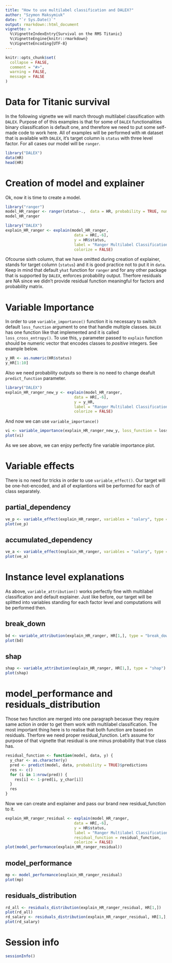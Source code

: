 ```yaml
---
title: "How to use multilabel classification and DALEX?"
author: "Szymon Maksymiuk"
date: "`r Sys.Date()`"
output: rmarkdown::html_document
vignette: >
  %\VignetteIndexEntry{Survival on the RMS Titanic}
  %\VignetteEngine{knitr::rmarkdown}
  %\VignetteEncoding{UTF-8}
---
```


```r
knitr::opts_chunk$set(
  collapse = FALSE,
  comment = "#>",
  warning = FALSE,
  message = FALSE
)
```

# Data for Titanic survival

In the following vignette we will march through multilabel classification with `DALEX`. Purpose of of this examples is that for some of `DALEX` functionalities binary cliassification is default one, and therefore we need to put some self-made code to work here. All of examples will be performed with `HR` dataset that is available with `DALEX`, it's target column is `status` with three level factor. For all cases our model will be `ranger`. 

```r
library("DALEX")
data(HR)
head(HR)
```

# Creation of model and explainer

Ok, now it is time to create a model.

```r
library("ranger")
model_HR_ranger <- ranger(status~.,  data = HR, probability = TRUE, num.trees = 50)
model_HR_ranger
```

```r
library("DALEX")
explain_HR_ranger <- explain(model_HR_ranger,
                              data = HR[,-6],
                              y = HR$status,
                              label = "Ranger Multilabel Classification",
                              colorize = FALSE)
```

Ofcourse sixth column, that we have omitted during creation of explainer, stands for target column (`status`) and it is good practice not to put it in `data`. Keep in mind that default `yhat` function for `ranger` and for any other package that is supported by `DALEX`, enforces probability output. Therfore residuals are NA since we didn't provide residual function meaningful for factors and probability matrix.

# Variable Importance

In order to use `variable_importance()` function it is necessary to switch default `loss_function` argument to one that handle multiple classes. `DALEX` has one function like that implemented and it is called `loss_cross_entropy()`.
To use this, `y` parameter passed to `explain` function should be numeric vector that encodes classes to *positive* integers. See example below.

```r
y_HR <- as.numeric(HR$status)
y_HR[1:10]
```
Also we need probability outputs so there is no need to change deafult `predict_function` parameter.

```r
library("DALEX")
explain_HR_ranger_new_y <- explain(model_HR_ranger,
                              data = HR[,-6],
                              y = y_HR,
                              label = "Ranger Multilabel Classification",
                              colorize = FALSE)
```
And now we can use `variable_importance()`

```r
vi <- variable_importance(explain_HR_ranger_new_y, loss_function = loss_cross_entropy)
plot(vi)
```

As we see above, we can enjoy perfectly fine variable importance plot. 

# Variable effects

There is no need for tricks in order to use `variable_effect()`. Our target will be one-hot-encoded, and all of explantions will be performed for each of class separately.

## partial_dependency

```r
ve_p <- variable_effect(explain_HR_ranger, variables = "salary", type = "partial_dependency")
plot(ve_p)
```

## accumulated_dependency

```r
ve_a <- variable_effect(explain_HR_ranger, variables = "salary", type = "accumulated_dependency")
plot(ve_a)
```

# Instance level explanations

As above, `variable_attribution()` works perfectly fine with multilabel classification and default explainer. Just like before, our target will be splitted into variables standing for each factor level and computations will be performed then. 

## break_down

```r
bd <- variable_attribution(explain_HR_ranger, HR[1,], type = "break_down")
plot(bd)
```

## shap

```r
shap <- variable_attribution(explain_HR_ranger, HR[1,], type = "shap")
plot(shap)
```


# model_performance and residuals_distribution

Those two function are merged into one paragraph becasue they require same action in order to get them work with multilabel classification. The most important thing here is to realise that both function are based on residuals. Therfore we need proper residual_function. Let's assume for purpose of that vignette that residual is one minus probability that true class has. 

```r
residual_function <- function(model, data, y) {
  y_char <- as.character(y)
  pred <- predict(model, data, probability = TRUE)$predictions 
  res <- c()
  for (i in 1:nrow(pred)) {
    res[i] <- 1-pred[i, y_char[i]]
  }
  res
}
```

Now we can create and explainer and pass our brand new residual_function to it. 

```r
explain_HR_ranger_residual <- explain(model_HR_ranger,
                              data = HR[,-6],
                              y = HR$status,
                              label = "Ranger Multilabel Classification",
                              residual_function = residual_function,
                              colorize = FALSE)
plot(model_performance(explain_HR_ranger_residual))
```

## model_performance

```r
mp <- model_performance(explain_HR_ranger_residual)
plot(mp)
```

## residuals_distribution

```r
rd_all <- residuals_distribution(explain_HR_ranger_residual, HR[1,])
plot(rd_all)
rd_salary <- residuals_distribution(explain_HR_ranger_residual, HR[1,], variables = "salary")
plot(rd_salary)
```
# Session info

```r
sessionInfo()
```
